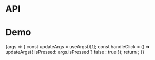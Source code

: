 
<Meta title="Packages/Buttons/ToggleButton" component={ToggleButton} />

# API

<ArgsTable />

# Demo

<Canvas>
  <Story
    name="ToggleButton"
    args={{ children: 'Text' }}
    argTypes={{
      disabled: { control: 'boolean' },
      isPressed: { control: 'radio', options: [false, true, 'mixed'] }
    }}
  >
    {args => {
      const updateArgs = useArgs()[1];
      const handleClick = () => updateArgs({ isPressed: args.isPressed ? false : true });
      return <ToggleButton {...args} onClick={handleClick} />;
    }}
  </Story>
</Canvas>

